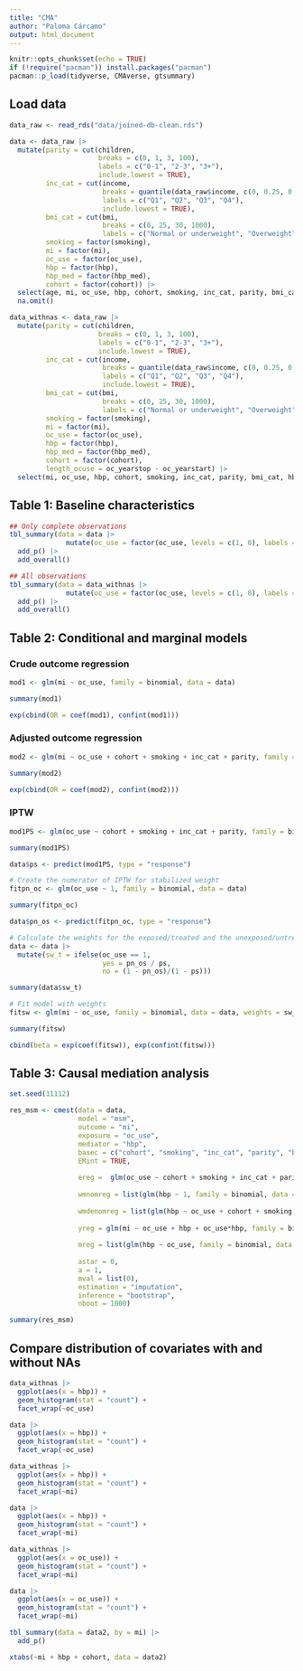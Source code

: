 ```yaml
---
title: "CMA"
author: "Paloma Cárcamo"
output: html_document
---
```


```r
knitr::opts_chunk$set(echo = TRUE)
if (!require("pacman")) install.packages("pacman")
pacman::p_load(tidyverse, CMAverse, gtsummary)
```

## Load data

```r
data_raw <- read_rds("data/joined-db-clean.rds")

data <- data_raw |> 
  mutate(parity = cut(children, 
                      breaks = c(0, 1, 3, 100), 
                      labels = c("0-1", "2-3", "3+"), 
                      include.lowest = TRUE),
         inc_cat = cut(income, 
                       breaks = quantile(data_raw$income, c(0, 0.25, 0.5, 0.75, 1), na.rm = TRUE), 
                       labels = c("Q1", "Q2", "Q3", "Q4"),
                       include.lowest = TRUE),
         bmi_cat = cut(bmi,
                       breaks = c(0, 25, 30, 1000),
                       labels = c("Normal or underweight", "Overweight", "Obesity")),
         smoking = factor(smoking),
         mi = factor(mi),
         oc_use = factor(oc_use),
         hbp = factor(hbp),
         hbp_med = factor(hbp_med),
         cohort = factor(cohort)) |> 
  select(age, mi, oc_use, hbp, cohort, smoking, inc_cat, parity, bmi_cat, hbp_med, children, income, bmi) |> 
  na.omit()

data_withnas <- data_raw |> 
  mutate(parity = cut(children, 
                      breaks = c(0, 1, 3, 100), 
                      labels = c("0-1", "2-3", "3+"), 
                      include.lowest = TRUE),
         inc_cat = cut(income, 
                       breaks = quantile(data_raw$income, c(0, 0.25, 0.5, 0.75, 1), na.rm = TRUE), 
                       labels = c("Q1", "Q2", "Q3", "Q4"),
                       include.lowest = TRUE),
         bmi_cat = cut(bmi,
                       breaks = c(0, 25, 30, 1000),
                       labels = c("Normal or underweight", "Overweight", "Obesity")),
         smoking = factor(smoking),
         mi = factor(mi),
         oc_use = factor(oc_use),
         hbp = factor(hbp),
         hbp_med = factor(hbp_med),
         cohort = factor(cohort),
         length_ocuse = oc_yearstop - oc_yearstart) |> 
  select(mi, oc_use, hbp, cohort, smoking, inc_cat, parity, bmi_cat, hbp_med, length_ocuse)
```

## Table 1: Baseline characteristics

```r
## Only complete observations
tbl_summary(data = data |> 
              mutate(oc_use = factor(oc_use, levels = c(1, 0), labels = c("OC use", "No OC use"))), by = oc_use) |> 
  add_p() |> 
  add_overall()

## All observations
tbl_summary(data = data_withnas |> 
              mutate(oc_use = factor(oc_use, levels = c(1, 0), labels = c("OC use", "No OC use"))), by = oc_use) |> 
  add_p() |> 
  add_overall()
```

## Table 2: Conditional and marginal models

### Crude outcome regression

```r
mod1 <- glm(mi ~ oc_use, family = binomial, data = data)

summary(mod1)

exp(cbind(OR = coef(mod1), confint(mod1)))
```

### Adjusted outcome regression

```r
mod2 <- glm(mi ~ oc_use + cohort + smoking + inc_cat + parity, family = binomial, data = data)

summary(mod2)

exp(cbind(OR = coef(mod2), confint(mod2)))
```

### IPTW

```r
mod1PS <- glm(oc_use ~ cohort + smoking + inc_cat + parity, family = binomial, data = data)

summary(mod1PS)

data$ps <- predict(mod1PS, type = "response")

# Create the numerator of IPTW for stabilized weight
fitpn_oc <- glm(oc_use ~ 1, family = binomial, data = data)

summary(fitpn_oc)

data$pn_os <- predict(fitpn_oc, type = "response")

# Calculate the weights for the exposed/treated and the unexposed/untreated
data <- data |> 
  mutate(sw_t = ifelse(oc_use == 1,
                       yes = pn_os / ps,
                       no = (1 - pn_os)/(1 - ps)))

summary(data$sw_t)

# Fit model with weights
fitsw <- glm(mi ~ oc_use, family = binomial, data = data, weights = sw_t)

summary(fitsw)

cbind(beta = exp(coef(fitsw)), exp(confint(fitsw)))
```

## Table 3: Causal mediation analysis

```r
set.seed(11112)

res_msm <- cmest(data = data,
                 model = "msm", 
                 outcome = "mi", 
                 exposure = "oc_use",
                 mediator = "hbp", 
                 basec = c("cohort", "smoking", "inc_cat", "parity", "bmi_cat", "hbp_med"), 
                 EMint = TRUE,
                 
                 ereg =  glm(oc_use ~ cohort + smoking + inc_cat + parity, family = binomial, data = data), # Exposure regression for weighting (IPW for exposure)
                 
                 wmnomreg = list(glm(hbp ~ 1, family = binomial, data = data)), # IPW for mediator (numerator)
                 
                 wmdenomreg = list(glm(hbp ~ oc_use + cohort + smoking + inc_cat + parity + bmi_cat, family = binomial, data = data)), # IPW for mediator (denominator)
                 
                 yreg = glm(mi ~ oc_use + hbp + oc_use*hbp, family = binomial, data = data),   # Outcome regression for CDE
                 
                 mreg = list(glm(hbp ~ oc_use, family = binomial, data = data)), # Mediator regression
                 
                 astar = 0, 
                 a = 1, 
                 mval = list(0), 
                 estimation = "imputation", 
                 inference = "bootstrap", 
                 nboot = 1000)

summary(res_msm)
```


## Compare distribution of covariates with and without NAs

```r
data_withnas |> 
  ggplot(aes(x = hbp)) +
  geom_histogram(stat = "count") +
  facet_wrap(~oc_use)

data |> 
  ggplot(aes(x = hbp)) +
  geom_histogram(stat = "count") +
  facet_wrap(~oc_use)

data_withnas |> 
  ggplot(aes(x = hbp)) +
  geom_histogram(stat = "count") +
  facet_wrap(~mi)

data |> 
  ggplot(aes(x = hbp)) +
  geom_histogram(stat = "count") +
  facet_wrap(~mi)

data_withnas |> 
  ggplot(aes(x = oc_use)) +
  geom_histogram(stat = "count") +
  facet_wrap(~mi)

data |> 
  ggplot(aes(x = oc_use)) +
  geom_histogram(stat = "count") +
  facet_wrap(~mi)
```

```r
tbl_summary(data = data2, by = mi) |> 
  add_p()

xtabs(~mi + hbp + cohort, data = data2)
```